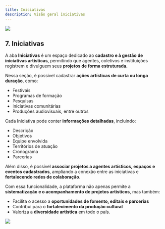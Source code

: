 ```yaml
---
title: Iniciativas
description: Visão geral iniciativas
---
```


![](./img/07_projects/07_iniciativas_icon.jpg)

## 7. Iniciativas

A aba **Iniciativas** é um espaço dedicado ao **cadastro e à gestão de iniciativas artísticas**, permitindo que agentes, coletivos e instituições registrem e divulguem seus **projetos de forma estruturada**.

Nessa seção, é possível cadastrar **ações artísticas de curta ou longa duração**, como:

- Festivais  
- Programas de formação  
- Pesquisas  
- Iniciativas comunitárias  
- Produções audiovisuais, entre outros

Cada Iniciativa pode conter **informações detalhadas**, incluindo:

- Descrição  
- Objetivos  
- Equipe envolvida  
- Territórios de atuação  
- Cronograma  
- Parcerias

Além disso, é possível **associar projetos a agentes artísticos, espaços e eventos cadastrados**, ampliando a conexão entre as iniciativas e **fortalecendo redes de colaboração**.

Com essa funcionalidade, a plataforma não apenas permite a **sistematização e o acompanhamento de projetos artísticos**, mas também:

- Facilita o acesso a **oportunidades de fomento, editais e parcerias**
- Contribui para o **fortalecimento da produção cultural**  
- Valoriza a **diversidade artística** em todo o país.

![](./img/07_projects/07_iniciativas.jpg)
